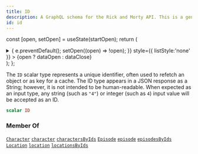 ```yaml
---
title: ID
description: A GraphQL schema for the Rick and Morty API. This is a generated file.
id: id
---
```






const [open, setOpen] = useState(startOpen);
return (
<details {...(open ? { open: true } : {})} className="details" style={{ border:'none', boxShadow:'none', background:'var(--ifm-background-color)' }}>
<summary
onClick={(e) => {
e.preventDefault();
setOpen((open) => !open);
}}
style={{ listStyle:'none' }} >
{open ? dataOpen : dataClose}
</summary>
{open && children}
</details>
);
};

The `ID` scalar type represents a unique identifier, often used to refetch an object or as key for a cache. The ID type appears in a JSON response as a String; however, it is not intended to be human-readable. When expected as an input type, any string (such as `"4"`) or integer (such as `4`) input value will be accepted as an ID.

```graphql
scalar ID
```

### Member Of

[`Character`](/docs/graphql/rickandmorty/objects/character.mdx) <Badge class="badge badge--secondary" text="object"/><Bullet />[`character`](/docs/graphql/rickandmorty/queries/character.mdx) <Badge class="badge badge--secondary" text="query"/><Bullet />[`charactersByIds`](/docs/graphql/rickandmorty/queries/characters-by-ids.mdx) <Badge class="badge badge--secondary" text="query"/><Bullet />[`Episode`](/docs/graphql/rickandmorty/objects/episode.mdx) <Badge class="badge badge--secondary" text="object"/><Bullet />[`episode`](/docs/graphql/rickandmorty/queries/episode.mdx) <Badge class="badge badge--secondary" text="query"/><Bullet />[`episodesByIds`](/docs/graphql/rickandmorty/queries/episodes-by-ids.mdx) <Badge class="badge badge--secondary" text="query"/><Bullet />[`Location`](/docs/graphql/rickandmorty/objects/location.mdx) <Badge class="badge badge--secondary" text="object"/><Bullet />[`location`](/docs/graphql/rickandmorty/queries/location.mdx) <Badge class="badge badge--secondary" text="query"/><Bullet />[`locationsByIds`](/docs/graphql/rickandmorty/queries/locations-by-ids.mdx) <Badge class="badge badge--secondary" text="query"/>
